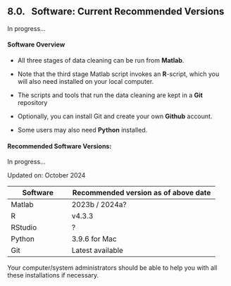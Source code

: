## 8.0. &nbsp; Software: Current Recommended Versions

In progress...

#### Software Overview

* All three stages of data cleaning can be run from **Matlab**. <!-- [link to Install_Matlab.md]. --> 

* Note that the third stage Matlab script invokes an **R**-script, which you will also need installed on your local computer. <!-- [link to R/RStudio installation instructions]. -->

* The scripts and tools that run the data cleaning are kept in a **Git** repository<!-- [link to Clone_Biomet_Library.md]. -->

* Optionally, you can install Git and create your own **Github** account. <!-- [link to Install_Git_Create_Account_Optional.md]. --> 

* Some users may also need **Python** installed. <!-- [link to Install_Python.md]. -->


#### Recommended Software Versions:

In progress...

Updated on: October 2024  <!--- Sara/Zoran: please confirm/add information below -->

| Software | Recommended version as of above date |
| -------- | ------------------- |
| Matlab   | 2023b / 2024a?      |
| R        | v4.3.3              |
| RStudio  | ?                   |
| Python   | 3.9.6 for Mac       |
| Git      | Latest available <!-- (see link in 2_Install_Git_Create_Account_Optional.md) -->  |

Your computer/system administrators should be able to help you with all these installations if necessary. 


